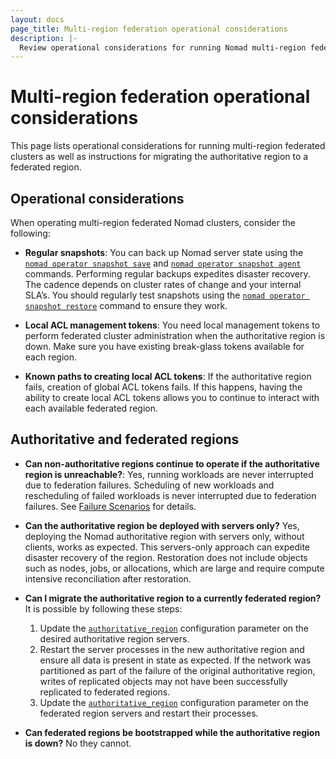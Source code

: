 ```yaml
---
layout: docs
page_title: Multi-region federation operational considerations
description: |-
  Review operational considerations for running Nomad multi-region federated clusters as well as instructions for migrating the authoritative region to a federated region.
---
```


# Multi-region federation operational considerations

This page lists operational considerations for running multi-region federated
clusters as well as instructions for migrating the authoritative region to a
federated region.

## Operational considerations

When operating multi-region federated Nomad clusters, consider the following:

* **Regular snapshots**: You can back up Nomad server state using the
  [`nomad operator snapshot save`][] and [`nomad operator snapshot agent`][] commands. Performing
  regular backups expedites disaster recovery. The cadence depends on cluster rates of change
  and your internal SLA’s. You should regularly test snapshots using the
  [`nomad operator snapshot restore`][] command to ensure they work.

* **Local ACL management tokens**: You need local management tokens to perform federated cluster
  administration when the authoritative region is down. Make sure you have existing break-glass
  tokens available for each region.

* **Known paths to creating local ACL tokens**: If the authoritative region fails, creation of
  global ACL tokens fails. If this happens, having the ability to create local ACL tokens allows
  you to continue to interact with each available federated region.

## Authoritative and federated regions

* **Can non-authoritative regions continue to operate if the authoritative region is unreachable?**:
  Yes, running workloads are never interrupted due to federation failures. Scheduling of new
  workloads and rescheduling of failed workloads is never interrupted due to federation failures.
  See [Failure Scenarios][failure_scenarios] for details.

* **Can the authoritative region be deployed with servers only?** Yes, deploying the Nomad
  authoritative region with servers only, without clients, works as expected. This servers-only
  approach can expedite disaster recovery of the region. Restoration does not include objects such
  as nodes, jobs, or allocations, which are large and require compute intensive reconciliation
  after restoration.

* **Can I migrate the authoritative region to a currently federated region?** It is possible by
  following these steps:

  1. Update the [`authoritative_region`][] configuration parameter on the desired authoritative
    region servers.
  1. Restart the server processes in the new authoritative region and ensure all data is present in
    state as expected. If the network was partitioned as part of the failure of the original
    authoritative region, writes of replicated objects may not have been successfully replicated to
    federated regions.
  1. Update the [`authoritative_region`][] configuration parameter on the federated region servers
    and restart their processes.

* **Can federated regions be bootstrapped while the authoritative region is down?**  No they
cannot.

[`nomad operator snapshot save`]: /nomad/commands/operator/snapshot/save
[`nomad operator snapshot agent`]: /nomad/commands/operator/snapshot/agent
[`nomad operator snapshot restore`]: /nomad/commands/operator/snapshot/restore
[failure_scenarios]: /nomad/docs/deploy/clusters/federation-failure-scenarios
[`authoritative_region`]: /nomad/docs/configuration/server#authoritative_region
